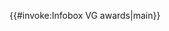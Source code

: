<includeonly>{{#invoke:Infobox VG awards|main}}</includeonly><noinclude>
{{Documentation}}
</noinclude>
